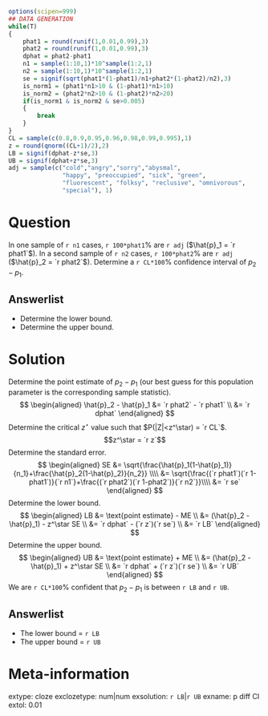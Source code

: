 ```r
options(scipen=999)
## DATA GENERATION
while(T)
{
    phat1 = round(runif(1,0.01,0.99),3)
    phat2 = round(runif(1,0.01,0.99),3)
    dphat = phat2-phat1
    n1 = sample(1:10,1)*10^sample(1:2,1)
    n2 = sample(1:10,1)*10^sample(1:2,1)
    se = signif(sqrt(phat1*(1-phat1)/n1+phat2*(1-phat2)/n2),3)
    is_norm1 = (phat1*n1>10 & (1-phat1)*n1>10)
    is_norm2 = (phat2*n2>10 & (1-phat2)*n2>20)
    if(is_norm1 & is_norm2 & se>0.005)
    {
        break
    }
}
CL = sample(c(0.8,0.9,0.95,0.96,0.98,0.99,0.995),1)
z = round(qnorm((CL+1)/2),2)
LB = signif(dphat-z*se,3)
UB = signif(dphat+z*se,3)
adj = sample(c("cold","angry","sorry","abysmal",
               "happy", "preoccupied", "sick", "green",
               "fluorescent", "folksy", "reclusive", "omnivorous",
               "special"), 1)
```


Question
========

In one sample of `r n1` cases, `r 100*phat1`% are `r adj` ($\hat{p}_1 = `r phat1`$). In a second sample of `r n2` cases, `r 100*phat2`% are `r adj` ($\hat{p}_2 = `r phat2`$). Determine a `r CL*100`% confidence interval of $p_2 - p_1$.

Answerlist
--------
* Determine the lower bound.
* Determine the upper bound.


Solution
========

Determine the point estimate of $p_2-p_1$ (our best guess for this population parameter is the corresponding sample statistic).
$$
\begin{aligned}
\hat{p}_2 - \hat{p}_1 &= `r phat2` - `r phat1` \\
 &= `r dphat`
\end{aligned}
$$
Determine the critical $z^\star$ value such that $P(|Z|<z^\star) = `r CL`$.
 $$z^\star = `r z`$$
Determine the standard error.
$$
\begin{aligned}
SE &= \sqrt{\frac{\hat{p}_1(1-\hat{p}_1)}{n_1}+\frac{\hat{p}_2(1-\hat{p}_2)}{n_2}} \\\\
&= \sqrt{\frac{(`r phat1`)(`r 1-phat1`)}{`r n1`}+\frac{(`r phat2`)(`r 1-phat2`)}{`r n2`}}\\\\
&= `r se`
\end{aligned}
$$
Determine the lower bound.
$$
\begin{aligned}
LB &= \text{point estimate} - ME \\
&= (\hat{p}_2 - \hat{p}_1) - z^\star SE \\
&= `r dphat` - (`r z`)(`r se`) \\
&= `r LB`
\end{aligned}
$$
Determine the upper bound.
$$
\begin{aligned}
UB &= \text{point estimate} + ME \\
&= (\hat{p}_2 - \hat{p}_1) + z^\star SE \\
&= `r dphat` + (`r z`)(`r se`) \\
&= `r UB`
\end{aligned}
$$
We are `r CL*100`% confident that $p_2-p_1$ is between `r LB` and `r UB`.

Answerlist
--------
* The lower bound = `r LB`
* The upper bound = `r UB`


Meta-information
============
extype: cloze
exclozetype: num|num
exsolution: `r LB`|`r UB`
exname: p diff CI
extol: 0.01
